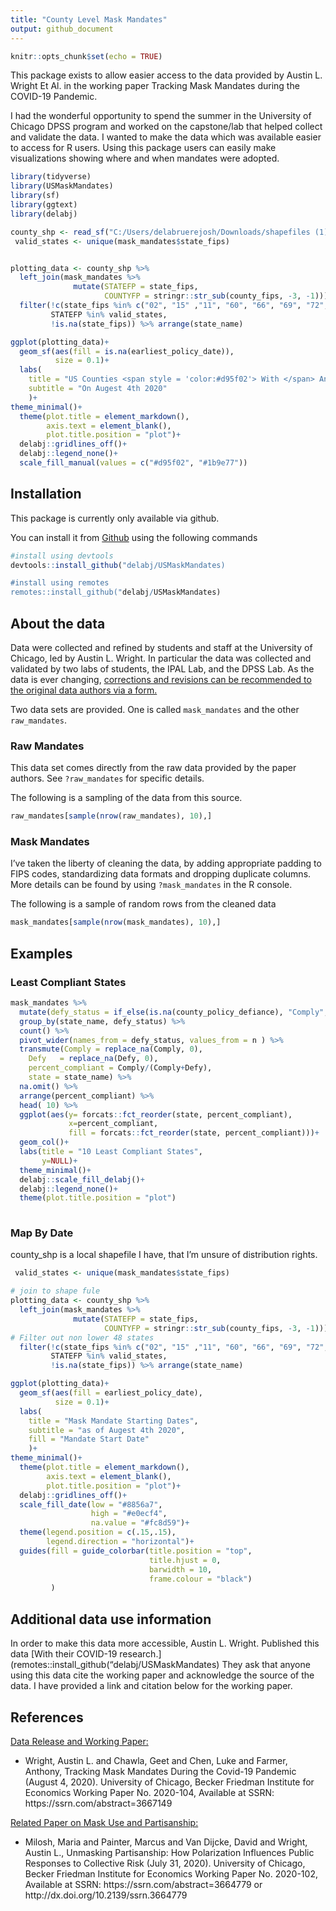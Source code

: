 ```yaml
---
title: "County Level Mask Mandates"
output: github_document
---
```


```r
knitr::opts_chunk$set(echo = TRUE)
```

This package exists to allow easier access to the data provided by Austin L. Wright Et Al. in the working paper Tracking Mask Mandates during the COVID-19 Pandemic. 

I had the wonderful opportunity to spend the summer in the University of Chicago DPSS program and worked on the capstone/lab that helped collect and validate the data. I wanted to make the data which was available easier to access for R users. Using this package users can easily make visualizations showing where and when mandates were adopted. 

```r
library(tidyverse)
library(USMaskMandates)
library(sf)
library(ggtext)
library(delabj)

county_shp <- read_sf("C:/Users/delabruerejosh/Downloads/shapefiles (1)/cb_2018_us_county_500k/cb_2018_us_county_500k.shp")
 valid_states <- unique(mask_mandates$state_fips)


plotting_data <- county_shp %>%
  left_join(mask_mandates %>%
              mutate(STATEFP = state_fips,
                     COUNTYFP = stringr::str_sub(county_fips, -3, -1))) %>%
  filter(!c(state_fips %in% c("02", "15" ,"11", "60", "66", "69", "72", "78")), 
         STATEFP %in% valid_states, 
         !is.na(state_fips)) %>% arrange(state_name)

ggplot(plotting_data)+
  geom_sf(aes(fill = is.na(earliest_policy_date)), 
          size = 0.1)+
  labs(
    title = "US Counties <span style = 'color:#d95f02'> With </span> And <span style = 'color:#1b9e77'>Without</span> Mask Mandates",
    subtitle = "On Augest 4th 2020"
    )+
theme_minimal()+
  theme(plot.title = element_markdown(), 
        axis.text = element_blank(), 
        plot.title.position = "plot")+
  delabj::gridlines_off()+
  delabj::legend_none()+
  scale_fill_manual(values = c("#d95f02", "#1b9e77"))


```

## Installation

This package is currently only available via github. 

You can install it from [Github](github.com) using the following commands

``` r 
#install using devtools
devtools::install_github("delabj/USMaskMandates)

#install using remotes
remotes::install_github("delabj/USMaskMandates)

```

## About the data

Data were collected and refined by students and staff at the University of Chicago, led by Austin L. Wright. In particular the data was collected and validated by two labs of students, the IPAL Lab, and the DPSS Lab. As the data is ever changing, [corrections and revisions can be recommended to the original data authors via a form. ](https://docs.google.com/forms/u/2/d/e/1FAIpQLSfi4NTKH8_kFD8hb7_oWdcY2pIp9_YEbwvGs7kLmqU99_rQvw/viewform?usp=send_form) 

Two data sets are provided. One is called `mask_mandates` and the other `raw_mandates`. 

### Raw Mandates

This data set comes directly from the raw data provided by the paper authors. See `?raw_mandates` for specific details. 

The following is a sampling of the data from this source.
```r
raw_mandates[sample(nrow(raw_mandates), 10),] 
```

### Mask Mandates

I've taken the liberty of cleaning the data, by adding appropriate padding to FIPS codes, standardizing data formats and dropping duplicate columns. More details can be found by using `?mask_mandates` in the R console. 

The following is a sample of random rows from the cleaned data
```r
mask_mandates[sample(nrow(mask_mandates), 10),] 
```


## Examples


### Least Compliant States
```r
mask_mandates %>%
  mutate(defy_status = if_else(is.na(county_policy_defiance), "Comply", "Defy" )) %>%
  group_by(state_name, defy_status) %>%
  count() %>% 
  pivot_wider(names_from = defy_status, values_from = n ) %>%
  transmute(Comply = replace_na(Comply, 0),
    Defy   = replace_na(Defy, 0),
    percent_compliant = Comply/(Comply+Defy), 
    state = state_name) %>%
  na.omit() %>%
  arrange(percent_compliant) %>%
  head( 10) %>%
  ggplot(aes(y= forcats::fct_reorder(state, percent_compliant), 
             x=percent_compliant, 
             fill = forcats::fct_reorder(state, percent_compliant)))+
  geom_col()+
  labs(title = "10 Least Compliant States", 
       y=NULL)+
  theme_minimal()+
  delabj::scale_fill_delabj()+
  delabj::legend_none()+
  theme(plot.title.position = "plot")
         
```

###  Map By Date

county_shp is a local shapefile I have, that I'm unsure of distribution rights. 

```r
 valid_states <- unique(mask_mandates$state_fips)

# join to shape fule
plotting_data <- county_shp %>%
  left_join(mask_mandates %>%
              mutate(STATEFP = state_fips,
                     COUNTYFP = stringr::str_sub(county_fips, -3, -1))) %>%
# Filter out non lower 48 states
  filter(!c(state_fips %in% c("02", "15" ,"11", "60", "66", "69", "72", "78")), 
         STATEFP %in% valid_states, 
         !is.na(state_fips)) %>% arrange(state_name)

ggplot(plotting_data)+
  geom_sf(aes(fill = earliest_policy_date), 
          size = 0.1)+
  labs(
    title = "Mask Mandate Starting Dates",
    subtitle = "as of Augest 4th 2020", 
    fill = "Mandate Start Date"
    )+
theme_minimal()+
  theme(plot.title = element_markdown(), 
        axis.text = element_blank(), 
        plot.title.position = "plot")+
  delabj::gridlines_off()+
  scale_fill_date(low = "#8856a7",
                  high = "#e0ecf4", 
                  na.value = "#fc8d59")+
  theme(legend.position = c(.15,.15), 
        legend.direction = "horizontal")+
  guides(fill = guide_colorbar(title.position = "top", 
                               title.hjust = 0, 
                               barwidth = 10, 
                               frame.colour = "black") 
         )
```



## Additional data use information
In order to make this data more accessible, Austin L. Wright. Published this data  [With their COVID-19 research.](remotes::install_github("delabj/USMaskMandates) They ask that anyone using this data cite the working paper and acknowledge the source of the data. I have provided a link and citation below for the working paper. 


## References

[Data Release and Working Paper:](https://bfi.uchicago.edu/wp-content/uploads/BFI_WP_2020104.pdf)

+ Wright, Austin L. and Chawla, Geet and Chen, Luke and Farmer, Anthony, Tracking Mask Mandates During the Covid-19 Pandemic (August 4, 2020). University of Chicago, Becker Friedman Institute for Economics Working Paper No. 2020-104, Available at SSRN: https://ssrn.com/abstract=3667149


[Related Paper on Mask Use and Partisanship:](https://papers.ssrn.com/sol3/papers.cfm?abstract_id=3664779)

+ Milosh, Maria and Painter, Marcus and Van Dijcke, David and Wright, Austin L., Unmasking Partisanship: How Polarization Influences Public Responses to Collective Risk (July 31, 2020). University of Chicago, Becker Friedman Institute for Economics Working Paper No. 2020-102, Available at SSRN: https://ssrn.com/abstract=3664779 or http://dx.doi.org/10.2139/ssrn.3664779
